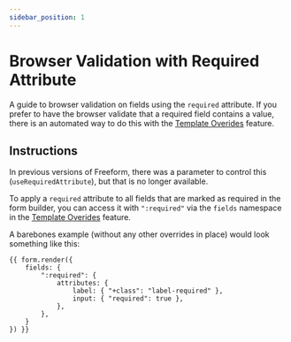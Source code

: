 ```yaml
---
sidebar_position: 1
---
```


# Browser Validation with Required Attribute

A guide to browser validation on fields using the `required` attribute. If you prefer to have the browser validate that a required field contains a value, there is an automated way to do this with the [Template Overides](../../../templates/formatting#template-overrides) feature.

## Instructions

In previous versions of Freeform, there was a parameter to control this (`useRequiredAttribute`), but that is no longer available.

To apply a `required` attribute to all fields that are marked as required in the form builder, you can access it with `":required"` via the `fields` namespace in the [Template Overides](../../../templates/formatting#template-overrides) feature.

A barebones example (without any other overrides in place) would look something like this:

```twig showLineNumbers {3-8}
{{ form.render({
    fields: {
        ":required": {
            attributes: {
                label: { "+class": "label-required" },
                input: { "required": true },
            },
        },
    }
}) }}
```
